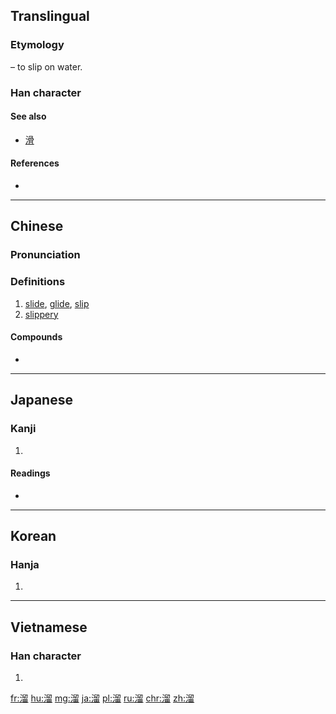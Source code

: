 {{also|霤}}
==Translingual==

===Etymology===
{{Han compound|水|alt1=氵|t1=water|留|ls=psc|c1=s|c2=p}} – to slip on water.

===Han character===
{{Han char|rn=85|rad=水|as=10|sn=13|four=3716<sub>2</sub>|canj=水竹竹田 (EHHW)|ids=⿰[[氵]][[留]]}}

====See also====
* [[滑]]

====References====
* {{Han ref|kx=0639.330|dkj=17943|dj=1046.210|hdz=31703.090|uh=6E9C|ud=28316|bh=B7C8|bd=47048}}

----

==Chinese==
{{zh-forms}}

===Pronunciation===
{{zh-pron
|m=liū
|c=lau1,lau4,lau6,liu1
|mc=y
|oc=y
|ma=Zh-liu.ogg
|cat=v,a
}}

===Definitions===
# [[slide]], [[glide]], [[slip]]
# [[slippery]]

====Compounds====
* {{l|cmn|溜冰|tr=liūbīng}}

----

==Japanese==

===Kanji===
{{ja-kanji|grade=|rs=水10}}

# {{defn|lang=ja|sort=水10}}

====Readings====
* {{ja-readings|on=[[りゅう]] (ryū)|kun=[[したたる]] (shitataru), [[ためる]] (tameru), [[たまる]] (tamaru)}}

----

==Korean==

===Hanja===
{{ko-hanja|hangeul=[[류]], [[유]]|eumhun=|rv=ryu, yu|mr=ryu, yu|y=lyu, yu}}

# {{defn|lang=ko|sort=水10}}

----

==Vietnamese==

===Han character===
{{vi-hantu|[[lưu]], [[lựu]], [[rượu]]|rs=水10}}

# {{defn|lang=vi|sort=水10}}

[[fr:溜]]
[[hu:溜]]
[[mg:溜]]
[[ja:溜]]
[[pl:溜]]
[[ru:溜]]
[[chr:溜]]
[[zh:溜]]